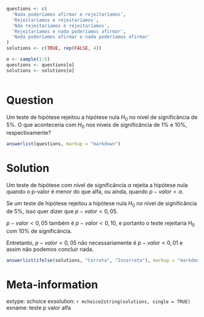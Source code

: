 ```r

questions <- c(
  'Nada poderíamos afirmar e rejeitaríamos',
  'Rejeitaríamos e rejeitaríamos',
  'Não rejeitaríamos e rejeitaríamos',
  'Rejeitaríamos e nada poderíamos afirmar',
  'Nada poderíamos afirmar e nada poderíamos afirmar'
)
solutions <- c(TRUE, rep(FALSE, 4))

o <- sample(1:5)
questions <- questions[o]
solutions <- solutions[o]



```

Question
========

Um teste de hipótese rejeitou a hipótese nula $H_0$ no nível de significância de 5%. O que aconteceria com $H_0$ nos níveis de significância de 1% e 10%, respectivamente?

```r
answerlist(questions, markup = "markdown")
```

Solution
========

Um teste de hipótese com nível de significância $\alpha$ rejeita a hipótese nula quando o p-valor é menor do que alfa, ou ainda, quando $p-valor < \alpha$.

Se um teste de hipótese rejeitou a hipótese nula $H_0$ no nível de significância de 5%, isso quer dizer que $p-valor < 0,05$.

$p-valor < 0,05$ também é $p-valor < 0,10$, e portanto o teste rejeitaria $H_0$ com 10% de significância.

Entretanto, $p-valor < 0,05$ não necessariamente é $p-valor < 0,01$ e assim não podemos concluir nada.

```r
answerlist(ifelse(solutions, "Correta", "Incorreta"), markup = "markdown")
```

Meta-information
================
extype: schoice
exsolution: `r mchoice2string(solutions, single = TRUE)`
exname: teste p valor alfa